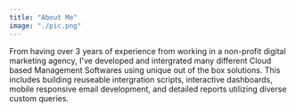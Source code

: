 ```yaml
---
title: "About Me"
image: "./pic.png"
---
```



From having over 3 years of experience from working in a non-profit digital marketing agency, I've developed and intergrated many different Cloud based Management Softwares using unique out of the box solutions. This includes building reuseable intergration scripts, interactive dashboards, mobile responsive email development, and detailed reports utilizing diverse custom queries.
